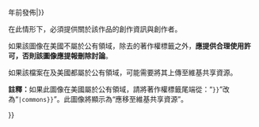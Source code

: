 {{imbox
|image=[[Image:Ambox warning pn.svg|45px|alt=|link=]]
|imageright=[[Image:Flag of the United States.svg|border|60px|alt=|link=]]
|text=<p><div class="licensetpl_long">本檔案在美國'''未必屬於公有領域'''，因為一張非簡單圖像進入美國公有領域需滿足：
:* 在{{{1|來源國}}}於{{{2|1996}}}年進入公有領域，或
:* 在此期限後，根據美國法律其著作權到期。{{#ifeq:{{{1|}}}|加拿大|
:* （僅限加拿大作品）如果其受皇家版權保護，並於{{ #expr: {{CURRENTYEAR}} - 50 }}年前發佈|}}

在此情形下，必須提供關於該作品的創作資訊與創作者。

如果該圖像在美國不屬於公有領域，除去{{{1|其來源國}}}的著作權標籤之外，'''應提供合理使用許可，否則該圖像應提報刪除討論'''。

如果該檔案在{{{1|其來源國}}}及美國都屬於公有領域，可能需要將其上傳至維基共享資源。</p><p>'''註釋：'''如果此圖像在美國屬於公有領域，請將著作權標籤尾端從：“<tt><nowiki>}}</nowiki></tt>”改為“<tt><nowiki>|commons}}</nowiki></tt>”。此圖像將顯示為“應移至維基共享資源”。</div>
{{file other|[[Category:需要确认美国版权状态的文件|{{PAGENAME}}]]}}
<span class="licensetpl_short" style="display: none">在美国不属于公有领域，可能是合理使用</span>
<span class="licensetpl_link" style="display: none">{{fullurl:{{FULLPAGENAME}}}}</span>
}}